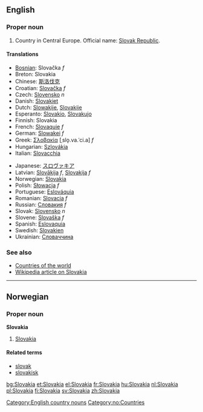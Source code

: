 ==English==

===Proper noun===

# Country in Central Europe. Official name: [[Slovak Republic]].

====Translations====
{{top}}
*[[Bosnian]]: Slovačka ''f''
*Breton: Slovakia
*Chinese: [[斯洛伐克]]
*Croatian: [[Slovačka]] ''f''
*Czech: [[Slovensko]] ''n''
*Danish: [[Slovakiet]]
*Dutch: [[Slowakije]], [[Slovakije]]
*Esperanto: [[Slovakio]], [[Slovakujo]]
*Finnish: Slovakia
*French: [[Slovaquie]] ''f''
*German: [[Slowakei]] ''f''
*Greek: [[Σλοβακία]] [ˌslo̞.va.ˈci.a] ''f''
*Hungarian: [[Szlovákia]]
*Italian: [[Slovacchia]]
{{mid}}
*Japanese: [[スロヴァキア]]
*Latvian: [[Slovākija]] ''f'', [[Slovakija]] ''f''
*Norwegian: [[#Norwegian|Slovakia]]
*Polish: [[Słowacja]] ''f''
*Portuguese: [[Eslováquia]]
*Romanian: [[Slovacia]] ''f''
*Russian: [[Словакия]] ''f''
*Slovak: [[Slovensko]] ''n''
*Slovene: [[Slovaška]] ''f''
*Spanish: [[Eslovaquia]]
*Swedish: [[Slovakien]]
*Ukrainian: [[Словаччина]]
{{bottom}}

===See also===
*[[Countries of the world]]
*[[w:Slovakia|Wikipedia article on Slovakia]]
[[Category:English country nouns]]

----

==Norwegian==
===Proper noun===
[[Category:no:Countries]]
'''Slovakia'''
#[[#English|Slovakia]]
====Related terms====
*[[slovak]]
*[[slovakisk]]

[[bg:Slovakia]]
[[et:Slovakia]]
[[el:Slovakia]]
[[fr:Slovakia]]
[[hu:Slovakia]]
[[nl:Slovakia]]
[[pl:Slovakia]]
[[fi:Slovakia]]
[[sv:Slovakia]]
[[zh:Slovakia]]